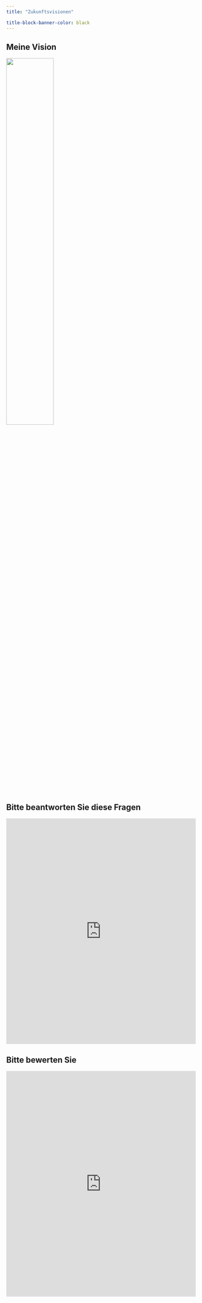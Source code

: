 ```yaml
---
title: "Zuḱunftsvisionen"

title-block-banner-color: black
---
```




::: {.callout-tip collapse="true"}
## Meine Vision 

![](/images/vision.webp){width=50%}
:::

::: {.callout-tip collapse="true"}
## Bitte beantworten Sie diese Fragen


<iframe src="https://partici.fi/13349343" style="border:0px;width:100%;height:600px" allowfullscreen="true" webkitallowfullscreen="true" mozallowfullscreen="true"></iframe>



:::


::: {.callout-tip collapse="true"}
## Bitte bewerten Sie


<iframe src="https://www.ipcc.ch/report/ar6/syr/figures/csb-2-figure-1" style="border:0px;width:100%;height:600px" allowfullscreen="true" webkitallowfullscreen="true" mozallowfullscreen="true"></iframe>



:::